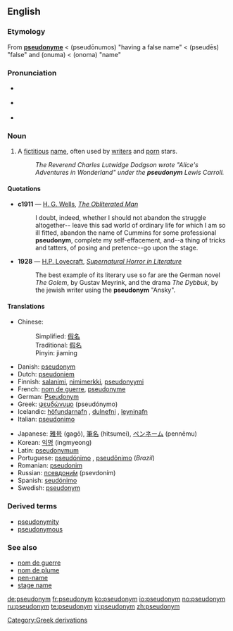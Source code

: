 {{see|Pseudonym}}
{{was wotd|2006|October|5}}
==English==
{{wikipedia}}
===Etymology===
From {{F.}} '''[[pseudonyme]]''' < {{AGr.}} '''{{polytonic|[[ψευδώνυμος]]}}''' (pseudōnumos) "having a false name" < '''{{polytonic|[[ψευδής]]}}''' (pseudēs) "false" and '''{{polytonic|[[ὄνυμα]]}}''' (onuma) < '''{{polytonic|[[ὄνομα]]}}''' (onoma) "name"

===Pronunciation===
*{{IPA|/ˈsjuːdəʊnɪm/}} {{italbrac|[[RP]]}}
*{{IPA|/ˈsudoʊnɪm/}} {{italbrac|US}}
*{{audio|en-us-pseudonym.ogg|Audio (US)}}

===Noun===
{{en-noun}}

# A [[fictitious]] [[name]], often used by [[writer]]s and [[pornography|porn]] stars.
#:''The Reverend Charles Lutwidge Dodgson wrote "Alice's Adventures in Wonderland" under the '''pseudonym''' Lewis Carroll.''

====Quotations====
*'''c1911''' — [[w:H. G. Wells|H. G. Wells]], ''[[s:The Obliterated Man|The Obliterated Man]]''
*:I doubt, indeed, whether I should not abandon the struggle altogether-- leave this sad world of ordinary life for which I am so ill fitted, abandon the name of Cummins for some professional '''pseudonym''', complete my self-effacement, and--a thing of tricks and tatters, of posing and pretence--go upon the stage.
*'''1928''' — [[w:H.P. Lovecraft|H.P. Lovecraft]], ''[[s:Supernatural Horror in Literature|Supernatural Horror in Literature]]''
*:The best example of its literary use so far are the German novel ''The Golem'', by Gustav Meyrink, and the drama ''The Dybbuk'', by the jewish writer using the '''pseudonym''' "Ansky".

====Translations====
{{top}}
* Chinese: 
*: Simplified: [[假名]]
*: Traditional: [[假名]]
*: Pinyin: jiaming
* Danish: [[#Danish|pseudonym]]
* Dutch: [[pseudoniem]] {{n}}
* Finnish: [[salanimi]], [[nimimerkki]], [[pseudonyymi]]
* French: [[nom de guerre]], [[pseudonyme]]
* German: [[Pseudonym]] {{n}}
* Greek: [[ψευδώνυμο]] (pseudónymo) {{n}}
* Icelandic: [[höfundarnafn]] {{n}}, [[dulnefni]] {{n}}, [[leyninafn]] {{n}}
* Italian: [[pseudonimo]] {{m}}
{{mid}}
* Japanese: [[雅号]] (gagō), [[筆名]] (hitsumei), [[ペンネーム]] (pennēmu)
* Korean: [[익명]] (ingmyeong)
* Latin: [[pseudonymum]] {{n}}
* Portuguese: [[pseudónimo]] {{m}}, [[pseudônimo]] {{m}} (''Brazil'')
* Romanian: [[pseudonim]] {{n}}
* Russian: [[псевдоним|псевдони́м]] (psevdoním)
* Spanish: [[seudónimo]] {{m}}
* Swedish: [[#Swedish|pseudonym]]
{{bottom}}

===Derived terms===
*[[pseudonymity]]
*[[pseudonymous]]

===See also===
*[[nom de guerre]]
*[[nom de plume]]
*[[pen-name]]
*[[stage name]]

[[Category:Greek derivations]]

[[de:pseudonym]]
[[fr:pseudonym]]
[[ko:pseudonym]]
[[io:pseudonym]]
[[no:pseudonym]]
[[ru:pseudonym]]
[[te:pseudonym]]
[[vi:pseudonym]]
[[zh:pseudonym]]